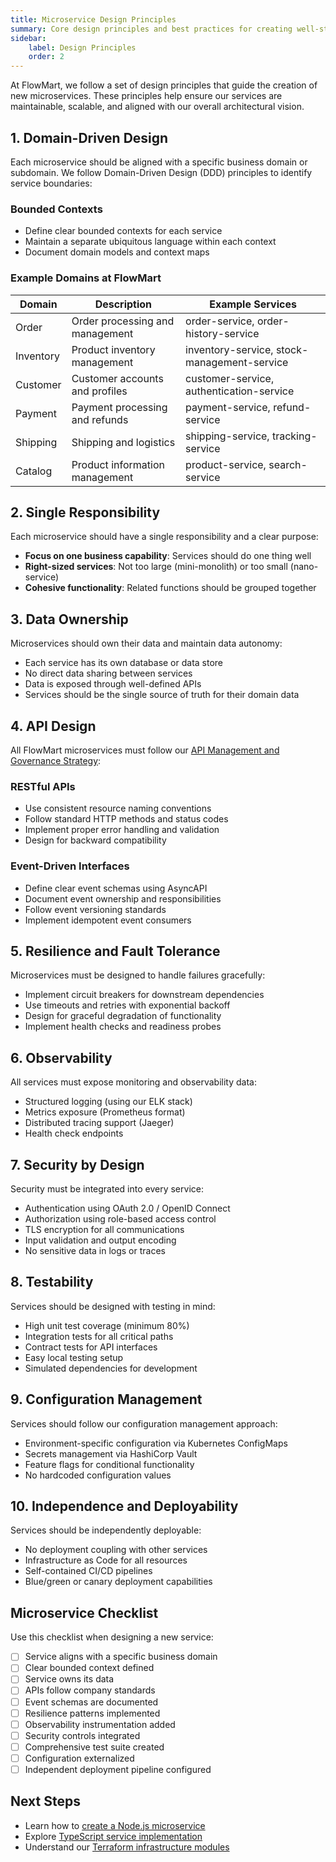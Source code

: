 ```yaml
---
title: Microservice Design Principles
summary: Core design principles and best practices for creating well-structured microservices at FlowMart
sidebar:
    label: Design Principles
    order: 2
---
```


At FlowMart, we follow a set of design principles that guide the creation of new microservices. These principles help ensure our services are maintainable, scalable, and aligned with our overall architectural vision.

## 1. Domain-Driven Design

Each microservice should be aligned with a specific business domain or subdomain. We follow Domain-Driven Design (DDD) principles to identify service boundaries:

### Bounded Contexts

- Define clear bounded contexts for each service
- Maintain a separate ubiquitous language within each context
- Document domain models and context maps

### Example Domains at FlowMart

| Domain | Description | Example Services |
|--------|-------------|------------------|
| Order | Order processing and management | order-service, order-history-service |
| Inventory | Product inventory management | inventory-service, stock-management-service |
| Customer | Customer accounts and profiles | customer-service, authentication-service |
| Payment | Payment processing and refunds | payment-service, refund-service |
| Shipping | Shipping and logistics | shipping-service, tracking-service |
| Catalog | Product information management | product-service, search-service |

## 2. Single Responsibility

Each microservice should have a single responsibility and a clear purpose:

- **Focus on one business capability**: Services should do one thing well
- **Right-sized services**: Not too large (mini-monolith) or too small (nano-service)
- **Cohesive functionality**: Related functions should be grouped together

## 3. Data Ownership

Microservices should own their data and maintain data autonomy:

- Each service has its own database or data store
- No direct data sharing between services
- Data is exposed through well-defined APIs
- Services should be the single source of truth for their domain data

## 4. API Design

All FlowMart microservices must follow our [API Management and Governance Strategy](/docs/architecture-records/drafts/03-api-management-governance):

### RESTful APIs

- Use consistent resource naming conventions
- Follow standard HTTP methods and status codes
- Implement proper error handling and validation
- Design for backward compatibility

### Event-Driven Interfaces

- Define clear event schemas using AsyncAPI
- Document event ownership and responsibilities
- Follow event versioning standards
- Implement idempotent event consumers

## 5. Resilience and Fault Tolerance

Microservices must be designed to handle failures gracefully:

- Implement circuit breakers for downstream dependencies
- Use timeouts and retries with exponential backoff
- Design for graceful degradation of functionality
- Implement health checks and readiness probes

## 6. Observability

All services must expose monitoring and observability data:

- Structured logging (using our ELK stack)
- Metrics exposure (Prometheus format)
- Distributed tracing support (Jaeger)
- Health check endpoints

## 7. Security by Design

Security must be integrated into every service:

- Authentication using OAuth 2.0 / OpenID Connect
- Authorization using role-based access control
- TLS encryption for all communications
- Input validation and output encoding
- No sensitive data in logs or traces

## 8. Testability

Services should be designed with testing in mind:

- High unit test coverage (minimum 80%)
- Integration tests for all critical paths
- Contract tests for API interfaces
- Easy local testing setup
- Simulated dependencies for development

## 9. Configuration Management

Services should follow our configuration management approach:

- Environment-specific configuration via Kubernetes ConfigMaps
- Secrets management via HashiCorp Vault
- Feature flags for conditional functionality
- No hardcoded configuration values

## 10. Independence and Deployability

Services should be independently deployable:

- No deployment coupling with other services
- Infrastructure as Code for all resources
- Self-contained CI/CD pipelines
- Blue/green or canary deployment capabilities

## Microservice Checklist

Use this checklist when designing a new service:

- [ ] Service aligns with a specific business domain
- [ ] Clear bounded context defined
- [ ] Service owns its data
- [ ] APIs follow company standards
- [ ] Event schemas are documented
- [ ] Resilience patterns implemented
- [ ] Observability instrumentation added
- [ ] Security controls integrated
- [ ] Comprehensive test suite created
- [ ] Configuration externalized
- [ ] Independent deployment pipeline configured

## Next Steps

- Learn how to [create a Node.js microservice](/docs/guides/creating-new-microservices/node-service)
- Explore [TypeScript service implementation](/docs/guides/creating-new-microservices/typescript-service)
- Understand our [Terraform infrastructure modules](/docs/guides/creating-new-microservices/terraform-modules) 